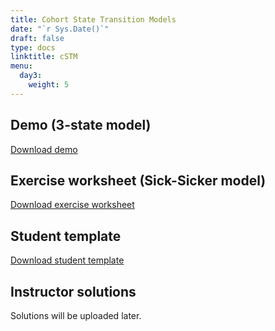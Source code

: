 ---
title: Cohort State Transition Models  
date: "`r Sys.Date()`"
draft: false
type: docs
linktitle: cSTM
menu:
  day3:
    weight: 5
---

## Demo (3-state model)

[Download demo](../../../Course_Modularization/Markov models/Markov 3-state/Markov_3state.Rmd)

## Exercise worksheet (Sick-Sicker model)
[Download exercise worksheet](../../../Course_Modularization/Markov models/Markov Sick-Sicker/exercise worksheets/markov_sick-sicker_exercise.html)

## Student template

[Download student template](../../../Course_Modularization/Markov models/Markov Sick-Sicker/templates/markov_sick-sicker_template.Rmd)

## Instructor solutions

Solutions will be uploaded later.

<!-- [Download instructor solutions](../../../rmds/markov_sick-sicker_solutions.Rmd) -->


